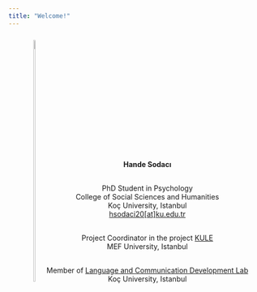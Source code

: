 ```yaml
---
title: "Welcome!"
---
```

<style>

p {margin-bottom: 30px;}

.parent {text-align: center;}

.child {display: inline-block;}

</style>

<div class="parent">
  <div class="child">
  <img src="images/photo2.jpg" style="width:35%; border:20px transparent; border-radius: 150px; padding: 10px">
  </div>

  <div class="child" style="margin-top:20px">
  <p> <b>Hande Sodacı</b></p>
  <p> PhD Student in Psychology<br>
      College of Social Sciences and Humanities<br>
      Koç University, Istanbul<br>
      <a href="mailto:hsodaci20[at]ku.edu.tr">hsodaci20[at]ku.edu.tr</a></p>

  <p> Project Coordinator in the project <a href="https://bilisselakademilab.com/kule/" target="_blank">KULE</a><br>
      MEF University, Istanbul</p>

  <p> Member of <a href="https://dililetisimlab.ku.edu.tr/en/members/" target="_blank">Language and Communication Development Lab</a><br>
      Koç University, Istanbul</p>
  </div>
</div>